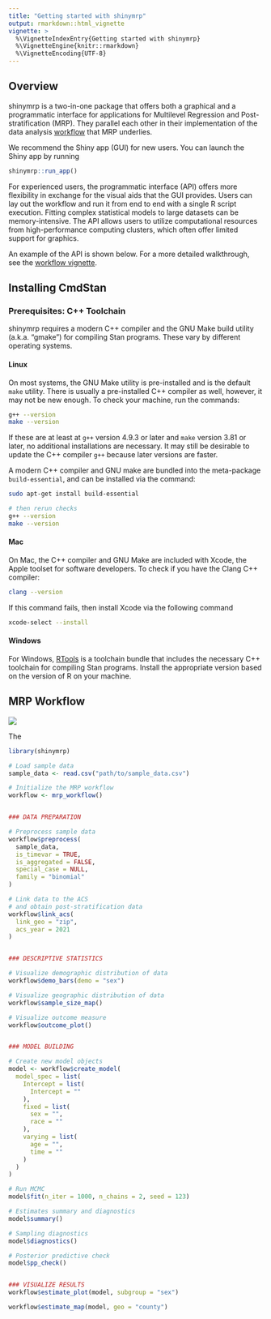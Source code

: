 ```yaml
---
title: "Getting started with shinymrp"
output: rmarkdown::html_vignette
vignette: >
  %\VignetteIndexEntry{Getting started with shinymrp}
  %\VignetteEngine{knitr::rmarkdown}
  %\VignetteEncoding{UTF-8}
---
```


## Overview

shinymrp is a two-in-one package that offers both a graphical and a programmatic interface for applications for Multilevel Regression and Post-stratification (MRP). They parallel each other in their implementation of the data analysis [workflow](https://mrp-interface.github.io/shinymrp/articles/getting-started.html#shinymrp-workflow) that MRP underlies.

We recommend the Shiny app (GUI) for new users. You can launch the Shiny app by running

```r
shinymrp::run_app()
```

For experienced users, the programmatic interface (API) offers more flexibility in exchange for the visual aids that the GUI provides. Users can lay out the workflow and run it from end to end with a single R script execution. Fitting complex statistical models to large datasets can be memory-intensive. The API allows users to utilize computational resources from high-performance computing clusters, which often offer limited support for graphics.

An example of the API is shown below. For a more detailed walkthrough, see the [workflow vignette](https://mrp-interface.github.io/shinymrp/articles/workflow.html).

## Installing CmdStan

### Prerequisites:  C++ Toolchain

shinymrp requires a modern C++ compiler and the GNU Make build utility (a.k.a. “gmake”) for compiling Stan programs. These vary by different operating systems.


#### Linux

On most systems, the GNU Make utility is pre-installed and is the default `make` utility.
There is usually a pre-installed C++ compiler as well, however, it may not be new enough.
To check your machine, run the commands:

```bash
g++ --version
make --version
```

If these are at least at `g++` version 4.9.3 or later and
`make` version 3.81 or later, no additional installations are
necessary. It may still be desirable to update the C++ compiler `g++` because later versions are faster.

A modern C++ compiler and GNU make are bundled into the meta-package `build-essential`,
and can be installed via the command:

```bash
sudo apt-get install build-essential

# then rerun checks
g++ --version
make --version
```

#### Mac

On Mac, the C++ compiler and GNU Make are included with Xcode, the Apple toolset for software developers.
To check if you have the Clang C++ compiler:

```bash
clang --version
```

If this command fails, then install Xcode via the following command

```bash
xcode-select --install
```


#### Windows

For Windows, [RTools](https://cran.r-project.org/bin/windows/Rtools/) is a toolchain bundle that includes the necessary C++ toolchain for compiling Stan programs. Install the appropriate version based on the version of R on your machine.



## MRP Workflow

![](./figures/workflow.png)

The

```r
library(shinymrp)

# Load sample data
sample_data <- read.csv("path/to/sample_data.csv")

# Initialize the MRP workflow
workflow <- mrp_workflow()


### DATA PREPARATION

# Preprocess sample data
workflow$preprocess(
  sample_data,
  is_timevar = TRUE,
  is_aggregated = FALSE,
  special_case = NULL,
  family = "binomial"
)

# Link data to the ACS
# and obtain post-stratification data
workflow$link_acs(
  link_geo = "zip",
  acs_year = 2021
)


### DESCRIPTIVE STATISTICS

# Visualize demographic distribution of data
workflow$demo_bars(demo = "sex")

# Visualize geographic distribution of data
workflow$sample_size_map()

# Visualize outcome measure
workflow$outcome_plot()


### MODEL BUILDING

# Create new model objects
model <- workflow$create_model(
  model_spec = list(
    Intercept = list(
      Intercept = ""
    ),
    fixed = list(
      sex = "",
      race = ""
    ),
    varying = list(
      age = "",
      time = ""
    )
  )
)

# Run MCMC
model$fit(n_iter = 1000, n_chains = 2, seed = 123)

# Estimates summary and diagnostics
model$summary()

# Sampling diagnostics
model$diagnostics()

# Posterior predictive check
model$pp_check()


### VISUALIZE RESULTS
workflow$estimate_plot(model, subgroup = "sex")

workflow$estimate_map(model, geo = "county")

```
